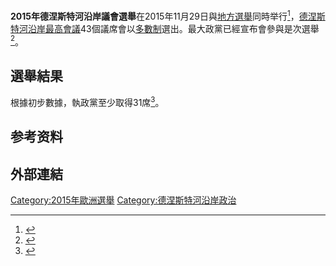 {{多個問題|
{{Expand|time=2015-11-05T03:50:30+00:00}}
{{Orphan|time=2015-11-05T03:50:30+00:00}}
{{请求翻译|time=2015-11-05T03:50:30+00:00}}
}}
{{Infobox election
|election_name      = 2015年德涅斯特河沿岸議會選舉
| country = Transnistria
| type = Parliamentary
| ongoing = no
| previous_election = 2010年德涅斯特河沿岸議會選舉
| previous_year = 2010
| next_election = 2020年德涅斯特河沿岸議會選舉
| next_year = 2020
| seats_for_election = [[最高會議_(德涅斯特河沿岸)|德涅斯特河沿岸最高會議]]全部43個席位
| majority_seats = 
| election_date = 2015年11月29日

<!--      Renewal     -->
| image1 = [[File:Mikhail_Burla_Portrait.png|150x150px]]
| leader1 = {{le|米哈伊爾·布爾拉|Mikhail Burla}}
| leader_since1 = 2012年
| party1 = {{le|革新 (德涅斯特河沿岸)|Renewal (Transnistria)|革新}}
| color1 = 009900
| leaders_seat1 = 
| last_election1 = 25
| seats1 = 33
| seat_change1 = {{increase}}8
| popular_vote1 = 
| percentage1 = 
| swing1 =

<!--      Breakthrough     -->
| image2 = 
| leader2 = {{nowrap|{{le|德米特里·索因|Dmitry Soin}}}}<br>{{nowrap|[[亞歷山大·戈列洛夫斯基|亞歷山大·戈列洛夫斯基]]}}
| leader_since2 = 
| party2 = {{le|突破 (德涅斯特河沿岸)|Proriv (Transnistria)|突破}}
| color2 = FFCC00
| leaders_seat2 = 
| last_election2 = 1
| seats2 = 1
| seat_change2 = {{steady}}
| popular_vote2 = 
| percentage2 = 
| swing2 =

<!--      Pridnestrovie Communist Party     -->
| image3 = 
| leader3 = {{nowrap|[[奧列格·科山|奧列格·科山]]}}
| leader_since3 =
| party3 = [[德涅斯特河沿岸的共产党|德涅斯特河沿岸的共产党]]
| color3 = CC0001
| leaders_seat3 = 
| last_election3 = 1
| seats3 = 1
| seat_change3 = {{steady}}
| popular_vote3 = 
| percentage3 = 
| swing3 =

<!--      Independent      -->
| image4 =  [[File:Tetyana_Mykhailivna_Turanska_Portrait.png|150x150px]]
| colour4 = 
| leader4 = [[塔蒂亞娜·圖蘭斯媞雅|塔蒂亞娜·圖蘭斯媞雅]]
| leader_since4 =
| party4 = 無黨籍
| color4 = DDDDDD
| leaders_seat4 = 
| last_election4 = 16
| seats4 = 8
| seat_change4 = {{decrease}}8
| popular_vote4 = 
| percentage4 = 

| title = 議長
| before_election = {{le|米哈伊爾·布爾拉|Mikhail Burla}}
| before_party = {{le|復興 (德涅斯特河沿岸)|Renewal (Transnistria)|復興}}
| after_election = [[瓦迪姆·克拉斯諾謝利斯基|瓦迪姆·克拉斯諾謝利斯基]]
| after_party = 無黨籍
}}

'''2015年德涅斯特河沿岸議會選舉'''在2015年11月29日與[[2015年德涅斯特河沿岸地方選舉|地方選舉]]同時举行<ref>{{cite web|url=http://www.infotag.md/rebelion-en/195076/|title=TRANSNISTRIA WILL BE HOLDING ALL-LEVEL ELECTIONS ON ONE FIXED “VOTING DAY” – LAST SUNDAY IN NOVEMBER|date=30 October 2014|publisher=Infotag|accessdate=28 September 2015|location=Chisinau|archive-date=2015-10-01|archive-url=https://web.archive.org/web/20151001120414/http://www.infotag.md/rebelion-en/195076/|dead-url=no}}</ref>，[[最高會議_(德涅斯特河沿岸)|德涅斯特河沿岸最高會議]]43個議席會以[[多數制|多數制]]選出。最大政黨{{le|革新 (德涅斯特河沿岸)|Renewal (Transnistria)|革新}}已經宣布會參與是次選舉<ref>{{cite web|url=http://obnovlenie.info/news.php?id=5140|title=VII Congress of the party "Renewal": the party announced its intention to participate in elections-2015|date=27 June 2015|publisher=Renewal|language=ru|accessdate=28 September 2015|location=Tiraspol|archive-date=2022-04-04|archive-url=https://web.archive.org/web/20220404152957/http://obnovlenie.info/news.php?id=5140}}</ref>。

==選舉結果==
根據初步數據，執政黨{{le|復興 (德涅斯特河沿岸)|Renewal (Transnistria)|復興}}至少取得31席<ref>{{Cite web |url=http://dniester.ru/node/13623 |title=Предварительные итоги выборов в парламент Приднестровья |accessdate=2015-12-10 |archive-date=2015-12-08 |archive-url=https://web.archive.org/web/20151208165106/http://dniester.ru/node/13623 |dead-url=no }}</ref>。

==参考资料==
{{reflist}}

==外部連結==

{{德涅斯特河沿岸選舉}}
[[Category:2015年歐洲選舉|Category:2015年歐洲選舉]]
[[Category:德涅斯特河沿岸政治|Category:德涅斯特河沿岸政治]]